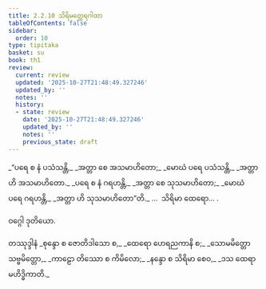```yaml
---
title: 2.2.10 သိရိမတ္ထေရဂါထာ
tableOfContents: false
sidebar:
  order: 10
type: tipitaka
basket: su
book: th1
review:
  current: review
  updated: '2025-10-27T21:48:49.327246'
  updated_by: ''
  notes: ''
  history:
  - state: review
    date: '2025-10-27T21:48:49.327246'
    updated_by: ''
    notes: ''
    previous_state: draft
---
```



<ReviewStatus review={frontmatter.review} showDetails={true} />

<HypothesisAnnotation frontmatter={frontmatter} />

<DynamicBreadcrumb />

<Division number="159" book="th1" e="ch" v="19" p="252">

<Paragraph number="333" type="verses" book="th1">
_“ပရေ စ နံ ပသံသန္တိ,_  
_အတ္တာ စေ အသမာဟိတော;_  
_မောဃံ ပရေ ပသံသန္တိ,_  
_အတ္တာ ဟိ အသမာဟိတော._  

</Paragraph>

</Division>
<Division number="160" book="th1" e="ch" v="19" p="252">

<Paragraph number="334" type="verses" book="th1">
_ပရေ စ နံ ဂရဟန္တိ,_  
_အတ္တာ စေ သုသမာဟိတော;_  
_မောဃံ ပရေ ဂရဟန္တိ,_  
_အတ္တာ ဟိ သုသမာဟိတော”တိ._  


</Paragraph>
</Division>

<Paragraph number="335" type="center" book="th1">
…  သိရိမာ ထေရော… .

  
ဝဂ္ဂေါ ဒုတိယော.



</Paragraph>

<Paragraph number="336" type="center" book="th1">
တဿုဒ္ဒါနံ


</Paragraph>

<Paragraph number="337" type="verses" book="th1">
_စုန္ဒော စ ဇောတိဒါသော စ,_  
_ထေရော ဟေရညကာနိ စ;_  
_သောမမိတ္တော သဗ္ဗမိတ္တော,_  
_ကာဠော တိဿော စ ကိမိလော;_  
_နန္ဒော စ သိရိမာ စေဝ,_  
_ဒသ ထေရာ မဟိဒ္ဓိကာတိ._
</Paragraph>